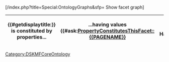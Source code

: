 [{{SERVER}}{{SCRIPTPATH}}/index.php?title=Special:OntologyGraphs&sfp={{PAGENAMEE}} Show facet graph]

{|class="sortable wikitable smwtable jquery-tablesorter" width=100%
!{{#getdisplaytitle:{{PAGENAME}}}} is constituted by properties...
!...having values
{{#ask:[[PropertyConstitutesThisFacet::{{PAGENAME}}]]
|?HavingThesePropertyValues
|format=template
|template=PropertyConstellationsTableRow
}}
|}<noinclude>[[Category:DSKMFCoreOntology]]</noinclude>
